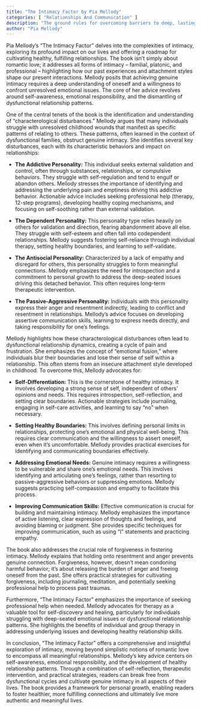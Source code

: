 ```yaml
---
title: "The Intimacy Factor by Pia Mellody"
categories: [ "Relationships And Communication" ]
description: "The ground rules for overcoming barriers to deep, lasting relationships"
author: "Pia Mellody"
---
```

Pia Mellody's "The Intimacy Factor" delves into the complexities of intimacy, exploring its profound impact on our lives and offering a roadmap for cultivating healthy, fulfilling relationships. The book isn't simply about romantic love; it addresses all forms of intimacy – familial, platonic, and professional – highlighting how our past experiences and attachment styles shape our present interactions. Mellody posits that achieving genuine intimacy requires a deep understanding of oneself and a willingness to confront unresolved emotional issues.  The core of her advice revolves around self-awareness, emotional responsibility, and the dismantling of dysfunctional relationship patterns.

One of the central tenets of the book is the identification and understanding of "characterological disturbances."  Mellody argues that many individuals struggle with unresolved childhood wounds that manifest as specific patterns of relating to others. These patterns, often learned in the context of dysfunctional families, obstruct genuine intimacy.  She identifies several key disturbances, each with its characteristic behaviors and impact on relationships:

* **The Addictive Personality:** This individual seeks external validation and control, often through substances, relationships, or compulsive behaviors. They struggle with self-regulation and tend to engulf or abandon others. Mellody stresses the importance of identifying and addressing the underlying pain and emptiness driving this addictive behavior.  Actionable advice includes seeking professional help (therapy, 12-step programs), developing healthy coping mechanisms, and focusing on self-soothing rather than external validation.

* **The Dependent Personality:** This personality type relies heavily on others for validation and direction, fearing abandonment above all else. They struggle with self-esteem and often fall into codependent relationships. Mellody suggests fostering self-reliance through individual therapy, setting healthy boundaries, and learning to self-validate.

* **The Antisocial Personality:** Characterized by a lack of empathy and disregard for others, this personality struggles to form meaningful connections.  Mellody emphasizes the need for introspection and a commitment to personal growth to address the deep-seated issues driving this detached behavior.  This often requires long-term therapeutic intervention.

* **The Passive-Aggressive Personality:** Individuals with this personality express their anger and resentment indirectly, leading to conflict and resentment in relationships.  Mellody's advice focuses on developing assertive communication skills, learning to express needs directly, and taking responsibility for one's feelings.

Mellody highlights how these characterological disturbances often lead to dysfunctional relationship dynamics, creating a cycle of pain and frustration.  She emphasizes the concept of "emotional fusion," where individuals blur their boundaries and lose their sense of self within a relationship. This often stems from an insecure attachment style developed in childhood.  To overcome this, Mellody advocates for:

* **Self-Differentiation:** This is the cornerstone of healthy intimacy.  It involves developing a strong sense of self, independent of others' opinions and needs.  This requires introspection, self-reflection, and setting clear boundaries.  Actionable strategies include journaling, engaging in self-care activities, and learning to say "no" when necessary.

* **Setting Healthy Boundaries:** This involves defining personal limits in relationships, protecting one's emotional and physical well-being.  This requires clear communication and the willingness to assert oneself, even when it's uncomfortable. Mellody provides practical exercises for identifying and communicating boundaries effectively.

* **Addressing Emotional Needs:**  Genuine intimacy requires a willingness to be vulnerable and share one's emotional needs.  This involves identifying and articulating one's feelings, rather than resorting to passive-aggressive behaviors or suppressing emotions. Mellody suggests practicing self-compassion and empathy to facilitate this process.

* **Improving Communication Skills:**  Effective communication is crucial for building and maintaining intimacy.  Mellody emphasizes the importance of active listening, clear expression of thoughts and feelings, and avoiding blaming or judgment.  She provides specific techniques for improving communication, such as using "I" statements and practicing empathy.

The book also addresses the crucial role of forgiveness in fostering intimacy.  Mellody explains that holding onto resentment and anger prevents genuine connection.  Forgiveness, however, doesn't mean condoning harmful behavior; it's about releasing the burden of anger and freeing oneself from the past.  She offers practical strategies for cultivating forgiveness, including journaling, meditation, and potentially seeking professional help to process past traumas.

Furthermore, "The Intimacy Factor" emphasizes the importance of seeking professional help when needed. Mellody advocates for therapy as a valuable tool for self-discovery and healing, particularly for individuals struggling with deep-seated emotional issues or dysfunctional relationship patterns.  She highlights the benefits of individual and group therapy in addressing underlying issues and developing healthy relationship skills.

In conclusion, "The Intimacy Factor" offers a comprehensive and insightful exploration of intimacy, moving beyond simplistic notions of romantic love to encompass all meaningful relationships.  Mellody's key advice centers on self-awareness, emotional responsibility, and the development of healthy relationship patterns. Through a combination of self-reflection, therapeutic intervention, and practical strategies, readers can break free from dysfunctional cycles and cultivate genuine intimacy in all aspects of their lives.  The book provides a framework for personal growth, enabling readers to foster healthier, more fulfilling connections and ultimately live more authentic and meaningful lives.


